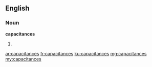 ==English==

===Noun===
'''capacitances'''
# {{plural of|capacitance}}

[[ar:capacitances]]
[[fr:capacitances]]
[[ku:capacitances]]
[[mg:capacitances]]
[[my:capacitances]]